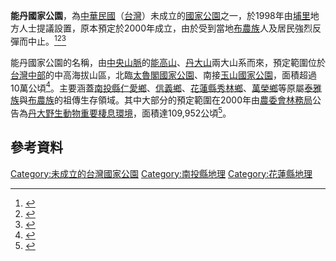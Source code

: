 '''能丹國家公園'''，為[[中華民國|中華民國]]（[[台灣|台灣]]）未成立的[[國家公園|國家公園]]之一，於1998年由[[埔里鎮|埔里]]地方人士提議設置，原本預定於2000年成立，由於受到當地[[布農族|布農族]]人及居民強烈反彈而中止。<ref>{{Cite web |url=http://npda.cpami.gov.tw/tab1/web1_main.php?mod=E1 |title=未完成的國家公園-能丹 |publisher=內政部營建署 |accessdate=2014-07-09}}</ref><ref>{{Cite web |url=http://npda.cpami.gov.tw/tab2/web02_index.php?k1=F&k2=FC&k3=&kw=&page=2&id=C14322 |title=能丹國家公園範圍示意圖 |publisher=內政部營建署 |date=1998-09 |accessdate=2014-07-09}}</ref><ref>{{Cite web |url=http://npda.cpami.gov.tw/tab2/web02_index.php?k1=F&k2=FC&k3=&kw=&page=2&id=C14326 |title=能丹國家公園範圍示意圖 |publisher=內政部營建署 |date=1998-09 |accessdate=2014-07-09}}</ref> 

能丹國家公園的名稱，由[[中央山脈|中央山脈]]的[[能高山|能高山]]、[[丹大山|丹大山]]兩大山系而來，預定範圍位於[[中台灣|台灣中部]]的中高海拔山區，北臨[[太魯閣國家公園|太魯閣國家公園]]、南接[[玉山國家公園|玉山國家公園]]，面積超過10萬公頃<ref>{{Cite web |url=http://ago.gcaa.org.tw/env_news/199807/87072603.htm |title=佔地十萬公頃能丹國家公園 年底成立 |publisher=工商時報 |author=陳俊光 |date=1998-07-26}}</ref>。主要涵蓋[[南投縣|南投縣]][[仁愛鄉|仁愛鄉]]、[[信義鄉_(臺灣)|信義鄉]]、[[花蓮縣|花蓮縣]][[秀林鄉|秀林鄉]]、[[萬榮鄉|萬榮鄉]]等原屬[[泰雅族|泰雅族]]與[[布農族|布農族]]的祖傳生存領域。其中大部分的預定範圍在2000年由[[行政院農業委員會林務局|農委會林務局]]公告為[[丹大野生動物重要棲息環境|丹大野生動物重要棲息環境]]，面積達109,952公頃<ref>{{Cite web|url=http://conservation.forest.gov.tw/ct.asp?xItem=3269&ctNode=176&mp=10|title=丹大野生動物重要棲息環境|publisher=農委會林務局|accessdate=2013-04-21|deadurl=yes|archiveurl=https://web.archive.org/web/20160304211649/http://conservation.forest.gov.tw/ct.asp?xItem=3269&ctNode=176&mp=10|archivedate=2016-03-04}}</ref>。

==參考資料==
{{Reflist}}

{{台灣國家公園}}
{{TW-geo-stub}}
[[Category:未成立的台灣國家公園|Category:未成立的台灣國家公園]]
[[Category:南投縣地理|Category:南投縣地理]]
[[Category:花蓮縣地理|Category:花蓮縣地理]]